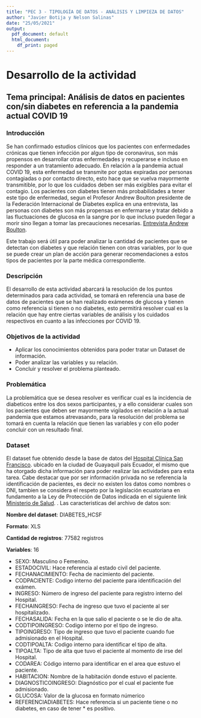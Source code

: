---
title: "PEC 3 - TIPOLOGÍA DE DATOS - ANÁLISIS Y LIMPIEZA DE DATOS"
author: "Javier Botija y Nelson Salinas"
date: "25/05/2021"
output:
  pdf_document: default
  html_document:
    df_print: paged
---

# Desarrollo de la actividad

## Tema principal: Análisis de datos en pacientes con/sin diabetes en referencia a la pandemia actual COVID 19

### Introducción

Se han confirmado estudios clínicos que los pacientes con enfermedades crónicas que tienen infección por algun tipo de coronavirus, son más propensos en desarrollar otras enfermedades y recuperarse e incluso en responder a un tratamiento adecuado. En relación a la pandemia actual COVID 19, esta enfermedad se transmite por gotas expiradas por personas contagiadas o por contacto directo, esto hace que se vuelva mayormente transmitible, por lo que los cuidados deben ser más exigibles para evitar el contagio. Los pacientes con diabetes tienen más probabilidades a tener este tipo de enfermedad, segun el Profesor Andrew Boulton presidente de la Federación Internacional de Diabetes explica en una entrevista, las personas con diabetes son más propensas en enfermarse y tratar debido a las fluctuaciones de glucosa en la sangre por lo que incluso pueden llegar a morir sino llegan a tomar las precauciones necesarias. [Entrevista Andrew Boulton](https://youtu.be/4sZbZdUG_Zg).

Este trabajo será útil para poder analizar la cantidad de pacientes que se detectan con diabetes y que relación tienen con otras variables, por lo que se puede crear un plan de acción para generar recomendaciones a estos tipos de pacientes por la parte médica correspondiente.

### Descripción

El desarrollo de esta actividad abarcará la resolución de los puntos determinados para cada actividad, se tomará en referencia una base de datos de pacientes que se han realizado exámenes de glucosa y tienen como referencia si tienen o no diabetes, esto permitirá resolver cual es la relación que hay entre ciertas variables de análisis y los cuidados respectivos en cuanto a las infecciones por COVID 19.

### Objetivos de la actividad

  - Aplicar los conocimientos obtenidos para poder tratar un Dataset de información.
  - Poder analizar las variables y su relación.
  - Concluir y resolver el problema planteado.

### Problemática
La problemática que se desea resolver es verificar cual es la incidencia de diabeticos entre los dos sexos participantes, y a ello considerar cuales son los pacientes que deben ser mayormente vigilados en relación a la actual pandemia que estamos atrevasando, para la resolución del problema se tomará en cuenta la relación que tienen las variables y con ello poder concluir con un resultado final.


### Dataset

El dataset fue obtenido desde la base de datos del [Hospital Clínica San Francisco](https://hospitalsanfrancisco.com.ec/wp/). ubicado en la ciudad de Guayaquil país Ecuador, el mismo que ha otorgado dicha información para poder realizar las actividades para esta tarea. Cabe destacar que por ser información privada no se referencia la identificación de pacientes, es decir no existen los datos como nombres o DNI, tambien se considera el respeto por la legislación ecuatoriana en fundamento a la Ley de Protección de Datos indicada en el siguiente link  [Ministerio de Salud](https://www.salud.gob.ec/comunicado-legislacion-prohibe-divulgacion-de-datos-personales/). . Las caracteristicas del archivo de datos son:

**Nombre del dataset**: DIABETES_HCSF

**Formato**: XLS

**Cantidad de registros**: 77582 registros

**Variables**: 16

  - SEXO: Masculino o Femenino.
  - ESTADOCIVIL: Hace referencia al estado civil del paciente.
  - FECHANACIMIENTO: Fecha de nacimiento del paciente.
  - CODPACIENTE: Codigo interno del paciente para identificación del exámen.
  - INGRESO: Número de ingreso del paciente para registro interno del Hospital.
  - FECHAINGRESO: Fecha de ingreso que tuvo el paciente al ser hospitalizado.
  - FECHASALIDA: Fecha en la que salio el paciente o se le dio de alta.
  - CODTIPOINGRESO: Codigo interno por el tipo de ingreso.
  - TIPOINGRESO: Tipo de ingreso que tuvo el paciente cuando fue admisionado en el Hospital.
  - CODTIPOALTA: Codigo interno para identificar el tipo de alta.
  - TIPOALTA: Tipo de alta que tuvo el paciente al momento de irse del Hospital.
  - CODAREA: Código interno para identificar en el area que estuvo el paciente.
  - HABITACION: Nombre de la habitación donde estuvo el paciente.
  - DIAGNOSTICOINGRESO: Diagnóstico por el cual el paciente fue admisionado.
  - GLUCOSA: Valor de la glucosa en formato númerico
  - REFERENCIADIABETES: Hace referencia si un paciente tiene o no diabetes, en caso de tener * es positivo.



